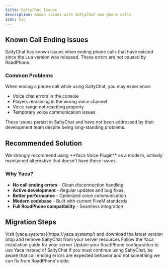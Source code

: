 ```yaml
---
title: SaltyChat Issues
description: Known issues with SaltyChat and phone calls
icon: mic
---
```


## Known Call Ending Issues

<Warning>
  SaltyChat has known issues when ending phone calls that have existed since the Lua version was released. These errors are not caused by RoadPhone.
</Warning>

### Common Problems

When ending a phone call while using SaltyChat, you may experience:

- Voice chat errors in the console
- Players remaining in the wrong voice channel
- Voice range not resetting properly
- Temporary voice communication issues

<Note>
  These issues persist in SaltyChat and have not been addressed by their development team despite being long-standing problems.
</Note>

## Recommended Solution

<Card title="Switch to Yaca Voice Plugin" icon="mic" href="https://yaca.systems/">
  We strongly recommend using **Yaca Voice Plugin** as a modern, actively maintained alternative that doesn't have these issues.
</Card>

### Why Yaca?

- **No call ending errors** - Clean disconnection handling
- **Active development** - Regular updates and bug fixes
- **Better performance** - Optimized voice communication
- **Modern codebase** - Built with current FiveM standards
- **Full RoadPhone compatibility** - Seamless integration

## Migration Steps

<Steps>
  <Step title="Download Yaca">
    Visit [yaca.systems](https://yaca.systems/) and download the latest version
  </Step>

  <Step title="Remove SaltyChat">
    Stop and remove SaltyChat from your server resources
  </Step>

  <Step title="Install Yaca">
    Follow the Yaca installation guide for your server
  </Step>

  <Step title="Configure RoadPhone">
    Update your RoadPhone configuration to use Yaca instead of SaltyChat
  </Step>
</Steps>

<Info>
  If you must continue using SaltyChat, be aware that call ending errors are expected behavior and not something we can fix from RoadPhone's side.
</Info>